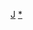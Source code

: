 <noinclude>{{pp-semi-template}}</noinclude>
{{asbox
|image=Applications-development.svg
|category=职业小作品
|subject=关于[[职业]]的
|name=Template:职业小作品
}}<noinclude>
[[Category:人物小作品模板|J]]
[[Category:職業小作品|*]]
</noinclude>
